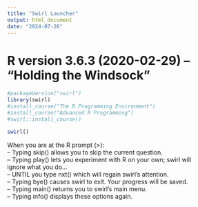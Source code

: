 ---
title: "Swirl Launcher"
output: html_document
date: "2024-07-26"
---

# R version 3.6.3 (2020-02-29) -- "Holding the Windsock"

```{r}
#packageVersion("swirl")
library(swirl)
#install_course("The R Programming Environment")
#install_course("Advanced R Programming")
#swirl::install_course()
```

```{r}
swirl()  

```

| When you are at the R prompt (>):
| -- Typing skip() allows you to skip the current question.
| -- Typing play() lets you experiment with R on your own; swirl will
| ignore what you do...
| -- UNTIL you type nxt() which will regain swirl's attention.
| -- Typing bye() causes swirl to exit. Your progress will be saved.
| -- Typing main() returns you to swirl's main menu.
| -- Typing info() displays these options again.